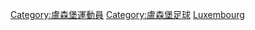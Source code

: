 [[Category:盧森堡運動員|Category:盧森堡運動員]]
[[Category:盧森堡足球|Category:盧森堡足球]]
[[Category:各國足球運動員|Luxembourg]]